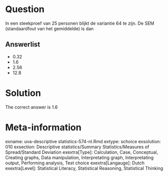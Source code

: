 Question
========

In een steekproef van 25 personen blijkt de variantie 64 te zijn. De SEM (standaardfout van het gemiddelde) is dan 

Answerlist
----------
* 0.32
* 1.6
* 2.56
* 12.8

Solution
========

The correct answer is  1.6 

Meta-information
================
exname: uva-descriptive statistics-574-nl.Rmd 
extype: schoice 
exsolution: 010 
exsection: Descriptive statistics/Summary Statistics/Measures of Spread/Standard Deviation
exextra[Type]: Calculation, Case, Conceptual, Creating graphs, Data manipulation, Interpretating graph, Interpretating output, Performing analysis, Test choice 
exextra[Langauge]: Dutch 
exextra[Level]: Statistical Literacy, Statistical Reasoning, Statistical Thinking 
